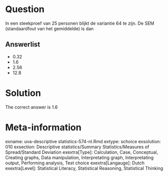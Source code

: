 Question
========

In een steekproef van 25 personen blijkt de variantie 64 te zijn. De SEM (standaardfout van het gemiddelde) is dan 

Answerlist
----------
* 0.32
* 1.6
* 2.56
* 12.8

Solution
========

The correct answer is  1.6 

Meta-information
================
exname: uva-descriptive statistics-574-nl.Rmd 
extype: schoice 
exsolution: 010 
exsection: Descriptive statistics/Summary Statistics/Measures of Spread/Standard Deviation
exextra[Type]: Calculation, Case, Conceptual, Creating graphs, Data manipulation, Interpretating graph, Interpretating output, Performing analysis, Test choice 
exextra[Langauge]: Dutch 
exextra[Level]: Statistical Literacy, Statistical Reasoning, Statistical Thinking 
